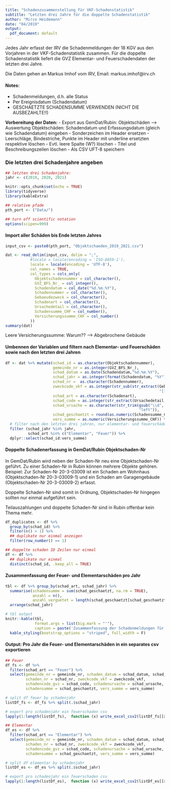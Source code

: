 ```yaml
---
title: "Schadenzusammenstellung für VKF-Schadenstatistik"
subtitle: "Letzten drei Jahre für die doppelte Schadenstatistik"
author: "Mirco Heidemann"
date: "04/2019"
output:
  pdf_document: default
---
```


Jedes Jahr erfasst der IRV die Schadenmeldungen der 18 KGV aus den Vorjahren in
der VKF-Schadenstatistik zusammen. Für die doppelte Schadenstatistik liefert die GVZ Elementar- und Feuerschadendaten der letzten drei Jahre.

Die Daten gehen an Markus Imhof vom IRV, Email: markus.imhof@irv.ch

#### Notes:
- Schadenmeldungen, d.h. alle Status
- Per Ereignisdatum (Schadendatum)
- GESCHAETZTE SCHADENSUMME VERWENDEN (NICHT DIE AUSBEZAHLTE!!)

**Vorbereitung der Daten:**
- Export aus GemDat/Rubin: Objektschäden --> Auswertung Objektschäden: Schadendatum und Erfassungsdatum (gleich wie Schadendatum) eingeben
- Sonderzeichen im Header ersetzen
- Leerschläge, Bindestriche, Punkte im Header mit underline ersetzten respektive löschen
- Evtl. leere Spalte (W?) löschen
- Titel und Beschreibungszeilen löschen
- Als CSV UFT-8 speichern

### Die letzten drei Schadenjahre angeben
```r
## letzten drei Schadenjahre:
jahr <- c(2019, 2020, 2021)
```

```r
knitr::opts_chunk$set(echo = TRUE)
library(tidyverse)
library(kableExtra)

## relative pfade
pth_port <- ("Data/")

## turn off scientific notation
options(scipen=999)
```

#### Import aller Schäden bis Ende letzten Jahres
```r
input_csv <- paste0(pth_port, "Objektschaeden_2019_2021.csv")

dat <- read_delim(input_csv, delim = ";",
           #locale = locale(encoding = 'ISO-8859-1'),
           locale = locale(encoding = 'UTF-8'),
           col_names = TRUE,
           col_types = cols_only(
             Objektschadennummer = col_character(),
             GVZ_BFS_Nr_ = col_integer(),
             Schadendatum = col_date("%d.%m.%Y"),
             Schadennummer = col_character(),
             Gebaeudezweck = col_character(),
             Schadenart = col_character(),
             Ursachedetail = col_character(),
             Schadensumme_CHF = col_number(),
             Versicherungssumme_CHF = col_number()
           ))
summary(dat)
```
Leere Versicherungssumme: Warum??
--> Abgebrochene Gebäude

#### Umbennen der Variablen und filtern nach Elementar- und Feuerschäden sowie nach den letzten drei Jahren
```r
df <- dat %>% mutate(schad_id = as.character(Objektschadennummer),
                     gemeinde_nr = as.integer(GVZ_BFS_Nr_),
                     schad_datum = as.Date(Schadendatum,"%d.%m.%Y"),
                     schad_jahr = as.integer(format(Schadendatum, "%Y")),
                     schad_nr =  as.character(Schadennummer),
                     zweckcode_vkf = as.integer(str_sub(str_extract(Gebaeudezweck,
                                                                    "[[:digit:]]+"), 1, 2)),
                     schad_art = as.character(Schadenart),
                     schad_code = as.integer(str_extract(Ursachedetail, "[[:digit:]]+")),
                     schad_ursache = as.character(str_trim(gsub("\\d", "", Ursachedetail),
                                                           "left")),
                     schad_geschaetzt = round(as.numeric(Schadensumme_CHF)),
                     vers_summe = as.numeric(Versicherungssumme_CHF)) %>% 
  # filter nach den letzten drei jahren, nur elementar- und feuerschäden
  filter (schad_jahr %in% jahr,
          schad_art %in% c("Elementar", "Feuer")) %>%
  dplyr::select(schad_id:vers_summe)
```

#### Doppelte Schadenerfassung in GemDat/Rubin Objektschaden-Nr
In GemDat/Rubin wird neben der Schaden-Nr neu eine Objektschaden-Nr geführt. Zu einer Schaden-Nr in Rubin können mehrere Objekte gehören.
Beispiel:
Zur Schaden-Nr 20-3-03009 ist ein Schaden am Wohnhaus (Objektschaden-Nr 20-3-03009-1) und ein Schaden am Garagengebäude (Objektschaden-Nr 20-3-03009-2) erfasst.

Doppelte Schaden-Nr sind somit in Ordnung,  Objektschaden-Nr hingegen sollten nur einmal aufgeführt sein.

Teilauszahlungen und doppelte Schaden-Nr sind in Rubin offenbar kein Thema mehr.

```r
df_duplicates <- df %>%
  group_by(schad_id) %>%
  filter(n() > 1) %>%
  ## duplikate nur einmal anzeigen
  filter(row_number() == 1)

## doppelte schaden ID Zeilen nur einmal
df <- df %>%
  ## duplikate nur einmal
  distinct(schad_id, .keep_all = TRUE)
```

#### Zusammenfassung der Feuer- und Elementarschäden pro Jahr
```r
tbl <- df %>% group_by(schad_art, schad_jahr) %>%
  summarise(schadensumme = sum(schad_geschaetzt, na.rm = TRUE),
            anzahl = n(),
            anzahl_verguetet = length(schad_geschaetzt[schad_geschaetzt > 0])) %>% 
  arrange(schad_jahr)

# tbl output
knitr::kable(tbl,
             format.args = list(big.mark = "'"),
             caption = paste('Zusammenfassung der Schadenmeldungen für', min(jahr), "bis", max(jahr)))%>%
  kable_styling(bootstrap_options = "striped", full_width = F)
```

#### Output: Pro Jahr die Feuer- und Elementarschäden in ein separates csv exportieren
```r
## Feuer
df_fs <- df %>% 
  filter(schad_art == "Feuer") %>% 
  select(gemeinde_nr = gemeinde_nr, schaden_datum = schad_datum, schad_jahr,
         schaden_nr = schad_nr, zweckcode_vkf = zweckcode_vkf,
         schadencode_gvz = schad_code, schadenursache = schad_ursache,
         schadensumme = schad_geschaetzt, vers_summe = vers_summe)

# split df feuer by schadenjahr
listDf_fs <- df_fs %>% split(.$schad_jahr)

# export pro schadenjahr ein feuerschaden csv
lapply(1:length(listDf_fs),  function (x) write_excel_csv2(listDf_fs[[x]], file = paste('tbl_feuerschaden_gvz_', names (listDf_fs[x]),'.csv', sep="")))

## Elementar
df_es <- df %>%
  filter(schad_art == "Elementar") %>%
  select(gemeinde_nr = gemeinde_nr, schaden_datum = schad_datum, schad_jahr,
         schaden_nr = schad_nr, zweckcode_vkf = zweckcode_vkf,
         schadencode_gvz = schad_code, schadenursache = schad_ursache,
         schadensumme = schad_geschaetzt, vers_summe = vers_summe)

# split df elementar by schadenjahr
listDf_es <- df_es %>% split(.$schad_jahr)

# export pro schadenjahr ein feuerschaden csv
lapply(1:length(listDf_es),  function (x) write_excel_csv2(listDf_es[[x]], file = paste('tbl_elementarschaden_gvz_', names (listDf_es[x]),'.csv', sep="")))
```

